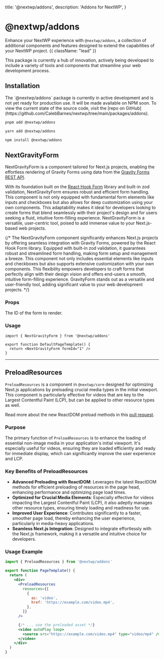 
  title: '@nextwp/addons',
  description: 'Addons for NextWP',
}

# @nextwp/addons

Enhance your NextWP experience with `@nextwp/addons`, a collection of additional components and features designed to extend the capabilities of your NextWP project. {{ className: "lead" }}

This package is currently a hub of innovation, actively being developed to include a variety of tools and components that streamline your web development process.

## Installation

<Note>
  The `@nextwp/addons` package is currently in active development and is not yet
  ready for production use. It will be made available on NPM soon. To view the
  current state of the source code, visit the [repo on
  GitHub](https://github.com/CalebBarnes/nextwp/tree/main/packages/addons).
</Note>

<CodeGroup>

```bash {{ title: "pnpm" }}
pnpm add @nextwp/addons
```

```bash {{ title: "yarn" }}
yarn add @nextwp/addons
```

```bash {{ title: "npm" }}
npm install @nextwp/addons
```

</CodeGroup>

## NextGravityForm

NextGravityForm is a component tailored for Next.js projects, enabling the effortless rendering of Gravity Forms using data from the [Gravity Forms REST API](https://docs.gravityforms.com/rest-api-v2/).

With its foundation built on the [React Hook Form](https://react-hook-form.com/) library and built-in zod validation, NextGravityForm ensures robust and efficient form handling. This component is not only equipped with fundamental form elements like inputs and checkboxes but also allows for deep customization using your own components. This adaptability makes it ideal for developers looking to create forms that blend seamlessly with their project's design and for users seeking a fluid, intuitive form-filling experience. NextGravityForm is a versatile, user-centric tool, poised to add immense value to your Next.js-based web projects.

{/* The NextGravityForm component significantly enhances Next.js projects by offering seamless integration with Gravity Forms, powered by the React Hook Form library. Equipped with built-in zod validation, it guarantees robust and streamlined form handling, making form setup and management a breeze. This component not only includes essential elements like inputs and checkboxes but also supports extensive customization with your own components. This flexibility empowers developers to craft forms that perfectly align with their design vision and offers end-users a smooth, intuitive form-filling experience. GravityForm stands out as a versatile and user-friendly tool, adding significant value to your web development projects. */}

### Props

<Properties>
  <Property name="formId" type="string (required)">
    The ID of the form to render.
  </Property>
</Properties>

### Usage

```tsx {{ title: 'src/templates/page/default.tsx' }}
import { NextGravityForm } from '@nextwp/addons'

export function DefaultPageTemplate() {
  return <NextGravityForm formId="1" />
}
```

---

## PreloadResources

`PreloadResources` is a component in `@nextwp/core` designed for optimizing Next.js applications by preloading crucial media types in the initial viewport. This component is particularly effective for videos that are key to the Largest Contentful Paint (LCP), but can be applied to other resource types as well.

Read more about the new ReactDOM preload methods in this [pull request](https://github.com/facebook/react/pull/26237).

### Purpose

The primary function of `PreloadResources` is to enhance the loading of essential non-image media in your application's initial viewport. It's especially useful for videos, ensuring they are loaded efficiently and ready for immediate display, which can significantly improve the user experience and LCP.

### Key Benefits of PreloadResources

- **Advanced Preloading with ReactDOM**: Leverages the latest ReactDOM methods for efficient preloading of resources in the page head, enhancing performance and optimizing page load times.
- **Optimized for Crucial Media Elements**: Especially effective for videos impacting the Largest Contentful Paint (LCP), it also adeptly manages other resource types, ensuring timely loading and readiness for use.
- **Improved User Experience**: Contributes significantly to a faster, smoother page load, thereby enhancing the user experience, particularly in media-heavy applications.
- **Seamless Next.js Integration**: Designed to integrate effortlessly with the Next.js framework, making it a versatile and intuitive choice for developers.

### Usage Example

```jsx
import { PreloadResources } from '@nextwp/addons'

export function PageTemplate() {
  return (
    <div>
      <PreloadResources
        resources={[
          {
            as: 'video',
            href: 'https://example.com/video.mp4',
          },
        ]}
      />

      {/* ... use the preloaded asset */}
      <video autoPlay loop>
        <source src="https://example.com/video.mp4" type="video/mp4" />
      </video>
    </div>
  )
}
```
